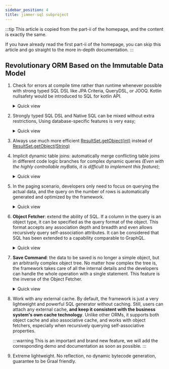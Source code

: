 ```yaml
---
sidebar_position: 4
title: jimmer-sql subproject
---
```



:::tip
This article is copied from the part-ii of the homepage, and the content is exactly the same.

If you have already read the first part-ii of the homepage, you can skip this article and go straight to the more in-depth documentation.
:::

## Revolutionary ORM Based on the Immutable Data Model

1. Check for errors at compile time rather than runtime whenever possible with strong typed SQL DSL like JPA Criteria, QueryDSL, or JOOQ. Kotlin nullsafety would be introduced to SQL for kotlin API.
   
   <details>
   <summary>Quick view</summary>
     
   <Tabs groupId="language">
   <TabItem value="java" label="Java">
   
   ```java
   List<Book> books = sqlClient
       .createQuery(BookTable.class, (q, book) -> {
           return q
               .where(
                   book.id().in(
                       q.createSubQuery(AuthorTableEx.class, (sq, author) -> {
                           return sq
                               .where(
                                    author.firstName().eq("Alex")
                               )
                               .select(author.books().id());
                       })
                   )
               )
               .select(book);
        })
        .execute();
   ```

   </TabItem>
   <TabItem value="kotlin" label="Kotlin">

   ```kotlin
   val books = sqlClient
       .createQuery(Book::class) {
           where(
               table.id valueIn subQuery(Author::class) {
                   where(table.firstName eq "Alex")
                   select(table.books.id)
               }
           )
           select(table)
       }
       .execute()
   ```

   </TabItem>
   </Tabs>

   </details>


2. Strongly typed SQL DSL and Native SQL can be mixed without extra restrictions, Using database-specific features is very easy;

   <details>
   <summary>Quick view</summary>
     
   <Tabs groupId="language">
   <TabItem value="java" label="Java">
   
   ```java
   List<Tuple3<Book, Integer, Integer>> rows = sqlClient
       .createQuery(BookTable.class, (q, book) -> {
           return q.select(
               book,
               Expression.numeric().sql(
                   Integer.class,
                   "rank() over(order by %e desc)",
                   it -> {
                       it.expression(book.price());
                   }
               ),
               Expression.numeric().sql(
                   Integer.class,
                   "rank() over(partition by %e order by %e desc)",
                   it -> {
                       it.expression(book.store().id());
                       it.expression(book.price());
                   }
               )
           );
       })
       .execute();
   ```

   </TabItem>
   <TabItem value="kotlin" label="Kotlin">

   ```kotlin
   val rows = sqlClient
       .createQuery(Book::class) {
           select(
               table,
               sql(
                   Int::class, 
                   "rank() over(order by %e desc)"
               ) {
                   expression(table.price)
               },
               sql(
                   Int::class, 
                   "rank() over(partition by %e order by %e desc)"
               ) {
                   expression(table.store.id)
                   expression(table.price)
               }
           )
       }
       .execute()
   ```

   </TabItem>
   </Tabs>

   </details>

3. Always use much more efficient [ResultSet.getObject(int)](https://docs.oracle.com/javase/7/docs/api/java/sql/ResultSet.html#getObject(int)) instead of  [ResultSet.getObject(String)](https://docs.oracle.com/javase/7/docs/api/java/sql/ResultSet.html#getObject(java.lang.String))

4. Implicit dynamic table joins: automatically merge conflicting table joins in different code logic branches for complex dynamic queries *(Even with the highly controllable myBatis, it is difficult to implement this feature)*;

   <details>
   <summary>Quick view</summary>
   
   <Tabs groupId="language">
   <TabItem value="java" label="Java">

   ```java
   public List<Book> findBooks(
           @Nullable String storeName,
           @Nullable String storeWebsite
   ) {
       return sqlClient
           .createQuery(BookTable.class, (q, book) -> {
               if (storeName != null) {
                   q.where(book.store().name().like(storeName));
               }
               if (storeWebsite != null) {
                   q.where(book.store().website().like(storeName));
               }
               return q.select(book);
           })
           .execute();
   }
   ```

   </TabItem>
   <TabItem value="kotlin" label="Kotlin">

   ```kotlin
   fun findBooks(
       storeName: String?,
       storeWebsite: String?
   ): List<Book> =
       sqlClient
           .createQuery(Book::class) {
               storeName?.let { 
                   where(table.store.name like it)
               }
               storeWebsite?.let { 
                   where(table.store.website like it)
               }
               select(table)
           }
           .execute()
   ```

   </TabItem>
   </Tabs>

   In jimmer-sql table joins are implicit.

   Taking the above code as an example, `book.store()` in the Java code and `table.store` in the kotlin code represent the inner join of the association `Book::store`.

   Obviously, the above code implements a dynamic query, and different parameters will cause different SQL to be generated.

   When the above two conditions are met, in the final generated SQL, the table join of `Book::store` will only appear once, not twice. 
   </details>

5. In the paging scenario, developers only need to focus on querying the actual data, and the query on the number of rows is automatically generated and optimized by the framework.

   <details>
   <summary>Quick view</summary>
   
   <Tabs groupId="language">
   <TabItem value="java" label="Java">

   ```java
   // Developers only need to focus on data-query
   ConfigurableRootQuery<Book> query = sqlClient
       .createQuery(BookTable.class, (q, book) -> {
           ... Omit some code logic, including: ...
           ... 1. Arbitrarily complex dynamic conditions ...
           ... 2. Arbitrarily complex dynamic sorting ...
           ... 3. Arbitrarily complex subqueries ...
           return q.select(book);
       });

   // count-query can be generated and optimized.
   TypedRootQuery<Long> countQuery = query
       .reselect((oldQuery, book) -> 
           oldQuery.select(book.count())
       )
       .withoutSortingAndPaging();

   int rowCount = countQuery.execute().get(0).intValue();

   //Query data from 1/3 to 2/3
   List<Book> books = query
       .limit(rowCount / 3, rowCount / 3)
       .execute();
   ```

   </TabItem>
   <TabItem value="kotlin" label="Kotlin">

   ```kotlin
   // Developers only need to focus on data-query
   val query = sqlClient
       .createQuery(Book::class) {
           ... Omit some code logic, including: ...
           ... 1. Arbitrarily complex dynamic conditions ...
           ... 2. Arbitrarily complex dynamic sorting ...
           ... 3. Arbitrarily complex subqueries ...
           select(table)
       }

   // count-query can be generated and optimized.
   val countQuery = query
       .reselect {
           select(count(table))
       }
       .withoutSortingAndPaging()

   val rowCount = countQuery.execute()[0]

   //Query data from 1/3 to 2/3
   val books = query
       .limit(rowCount / 3, rowCount / 3)
       .execute()
   ```

   </TabItem>
   </Tabs>
   </details>

6. **Object Fetcher**: extend the ability of SQL. If a column in the query is an object type, it can be specified as the query format of the object. This format accepts any association depth and breadth and even allows recursively query self-association attributes. It can be considered that SQL has been extended to a capability comparable to GraphQL.

   <details>
   <summary>Quick view</summary>

   <details>
   <summary>Simple Fetcher</summary>
   <Tabs groupId="language">
   <TabItem value="java" label="Java">

   ```java
   List<Book> books = sqlClient
       .createQuery(BookTable.class, (q, book) -> {
           q.orderBy(book.name());
           return q.select(
               book.fetch(
                   BookFetcher.$
                       .allScalarFields()
                       .store(
                           BookStoreFetcher.$
                               .allScalarFields()
                       )
                       .authors(
                           AuthorFetcher.$
                               .allScalarFields()
                       )
               )
           );
       })
       .execute();
   ```

   </TabItem>
   <TabItem value="kotlin" label="Kotlin">

   ```kotlin
   val books = sqlClient
       .createQuery(Book::class) {
           orderBy(table.name)
           select(
               table.fetchBy { 
                   allScalarFields()
                   store { 
                       allScalarFields()
                   }
                   authors { 
                       allScalarFields()
                   }
               }
           )
       }
       .execute()
   ```

   </TabItem>
   </Tabs>
   </details>

   <details>
   <summary>Fetcher With filter</summary>
   <Tabs groupId="language">
   <TabItem value="java" label="Java">

   ```java
   List<Book> books = sqlClient
       .createQuery(BookTable.class, (q, book) -> {
           q.orderBy(book.name());
           return q.select(
               book.fetch(
                   BookFetcher.$
                       .allScalarFields()
                       .store(
                           BookStoreFetcher.$
                               .allScalarFields()
                       )
                       .authors(
                           AuthorFetcher.$
                               .allScalarFields(),
                           // This filter sorts the associated collection 
                           it -> it.filter(args -> {
                               args.orderBy(args.getTable().firstName());
                               args.orderBy(args.getTable().lastName());
                           })
                       )
               )
           );
       })
       .execute();
   ```

   </TabItem>
   <TabItem value="kotlin" label="Kotlin">

   ```kotlin
   val books = sqlClient
       .createQuery(Book::class) {
           orderBy(table.name)
           select(
               table.fetchBy { 
                   allScalarFields()
                   store { 
                       allScalarFields()
                   }
                   authors({
                        // This filter sorts the associated collection
                        filter { 
                            orderBy(table.firstName)
                            orderBy(table.lastName)
                        }
                    }) { 
                       allScalarFields()
                   }
               }
           )
       }
       .execute()
   ```

   </TabItem>
   </Tabs>
   </details>

   <details>
   <summary>Recursively query self-association attributes</summary>
   <Tabs groupId="language">
   <TabItem value="java" label="Java">

   ```java
   List<TreeNode> rootNodes = sqlClient
       .createQuery(TreeNodeTable.class, (q, treeNode) -> {
           q.where(treeNode.parent().isNull());
           q.orderBy(treeNode.name());
           return q.select(
               treeNode.fetch(
                   TreeNodeFetcher.$
                       .allScalarFields()
                       .childNodes(
                           TreeNodeFetcher.$.allScalarFields(),
                           it -> {
                               // Recursively query, no matter how deep
                               it.recursive(args -> 
                                   // but exclude some subtrees
                                   !args.getEntity().name().equals("XX")
                               );
                               it.filter(args -> {
                                   args.orderBy(args.getTable().name());
                               });
                           }
                       )
               )
           );
       })
       .execute();
   ```
   
   </TabItem>
   <TabItem value="kotlin" label="Kotlin">
   
   ```kotlin
   val rootNodes = sqlClient
       .createQuery(TreeNode::class) {
           where(table.parent.isNull())
           orderBy(table.name)
           select(
               table.fetchBy {
                   allScalarFields()
                   childNodes({
                       // Recursively query, no matter how deep
                       recursive {
                           // but exclude some subtrees
                           entity.name != "XX"
                       }
                       filter { 
                           orderBy(table.name)
                       }
                   }) { 
                       allScalarFields()
                   }
               }
           )
       }
       .execute()
   ```
   
   </TabItem>
   </Tabs>
   </details>
   
   </details>

7. **Save Command**: the data to be saved is no longer a simple object, but an arbitrarily complex object tree. No matter how complex the tree is, the framework takes care of all the internal details and the developers can handle the whole operation with a single statement. This feature is the inverse of the Object Fetcher.

   <details>
   <summary>Quick view</summary>

   <details>
   <summary>Save lonely object</summary>

   <Tabs groupId="language">
   <TabItem value="java" label="Java">

   ```java
   Book toBeSaved = BookDraft.$.produce(book -> {
       book
           .setName("Algorithms")
           .setEdition(4)
           .setPrice(new BigDecimal("53.99"));
   });
   Book saved = sqlClient
       .getEntities()
       .save(toBeSaved)
       .getModifiedEntity();
   ```

   </TabItem>
   <TabItem value="kotlin" label="Kotlin">

   ```kotlin
   val toBeSaved = new(Book::class).by {
       name = "Algorithms"
       edition = 4
       price = BigDecimal("53.99")
   }
   val saved = sqlClient
       .entities
       .save(toBeSaved)
       .modifiedEntity
   ```

   </TabItem>
   </Tabs>
   </details>

   <details>
   <summary>Save shallow object tree</summary>

   If the associated objects of the saved object only have id, then only the current object and its relationship with other objects can be modified (this may cause the middle table to be modified), not the associated objects themselves.

   <Tabs groupId="language">
   <TabItem value="java" label="Java">

   ```java
   Book toBeSaved = BookDraft.$.produce(book -> {
       book
           .setName("Algorithms")
           .setEdition(4)
           .setPrice(new BigDecimal("53.99"))
           .setStore(store -> {
               store.setId(7883L);
           })
           .addIntoAuthors(author -> {
             author.setId(28756L);
           })
           .addIntoAuthors(author -> {
               author.setId(634L);
           });
   });
   Book saved = sqlClient
       .getEntities()
       .save(toBeSaved)
       .getModifiedEntity();
   ```

   </TabItem>
   <TabItem value="kotlin" label="Kotlin">

   ```kotlin
   val toBeSaved = new(Book::class).by {
       name = "Algorithms"
       edition = 4
       price = BigDecimal("53.99")
       store().apply {
           id = 7833L
       }
       authors().addBy {
           id = 28756L
       }
       authors().addBy {
           id = 634L
       }
   }
   val saved = sqlClient
       .entities
       .save(toBeSaved)
       .modifiedEntity
   ```

   </TabItem>
   </Tabs>
   </details>

   <details>
   <summary>Save deep object tree</summary>
   
   If the associated objects of the saved object contains non-id properties, then

   - Not only the current object and its relationship to other objects can be modified (which may cause the intermediate table to be modified), but also the associated objects can be further modified.

   - The depth of the saved object tree can be unlimited. However, no matter how deep it is, the framework can handle all the details inside it.

   <Tabs groupId="language">
   <TabItem value="java" label="Java">

   ```java
   Book toBeSaved = BookDraft.$.produce(book -> {
       book
           .setName("Algorithms")
           .setEdition(4)
           .setPrice(new BigDecimal("53.99"))
           .setStore(store -> {
               store.setName("O'REILLY");
           })
           .addIntoAuthors(author -> {
               author
                   .setFirstName("Robert")
                   .setLastName("Sedgewick")
                   .setGender(Gender.MALE);
           })
           .addIntoAuthors(author -> {
               author
                   .setFirstName("Kevin")
                   .setLastName("Wayne")
                   .setGender(Gender.MALE);
           });
   });
   Book saved = sqlClient
       .getEntities()
       .saveCommand(toBeSaved)
       .configure(it -> {
           // Automatically create non-existing associated objects
           it.setAutoAttachingAll();
       })
       .execute()
       .getModifiedEntity();
   ```

   </TabItem>
   <TabItem value="kotlin" label="Kotlin">

   ```kotlin
   val toBeSaved = new(Book::class).by { 
       name = "Algorithms"
       edition = 4
       price = BigDecimal("53.99")
       store().apply { 
           name = "O'REILLY"
       }
       authors().addBy { 
           firstName = "Robert"
           lastName = "Sedgewick"
           gender = Gender.MALE
       }
       authors().addBy { 
           firstName = "Kevin"
           lastName = "Wayne"
           gender = Gender.MALE
       }
   }
   val saved = sqlClient
       .entities
       .save(toBeSaved) {
           // Automatically create non-existing associated objects
           setAutoAttachingAll()
       }
       .modifiedEntity
   ```

   </TabItem>
   </Tabs>
   </details>

   </details>

8. Work with any external cache. By default, the framework is just a very lightweight and powerful SQL generator without caching. Still, users can attach any external cache, **and keep it consistent with the business system's own cache technology**. Unlike other ORMs, it supports both object cache and also associative cache, and works with object fetchers, especially when recursively querying self-associative properties.

   :::warning
   This is an important and brand new feature, we will add the corresponding demo and documentation as soon as possible.
   :::

9. Extreme lightweight. No reflection, no dynamic bytecode generation, guarantee to be Graal friendly.
